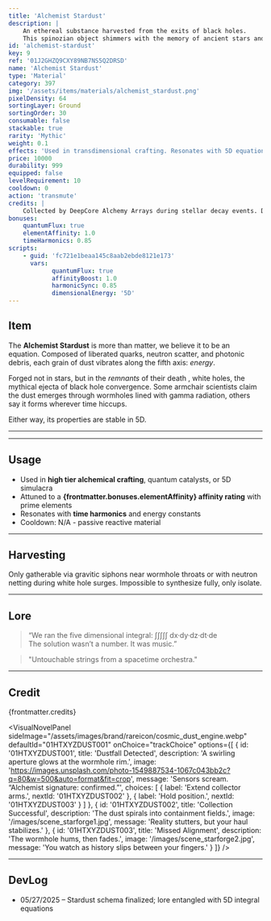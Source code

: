 ```yaml
---
title: 'Alchemist Stardust'
description: |
    An ethereal substance harvested from the exits of black holes. 
    This spinozian object shimmers with the memory of ancient stars and forgotten constants.
id: 'alchemist-stardust'
key: 9
ref: '01J2GHZQ9CXY89NB7NS5Q2DRSD'
name: 'Alchemist Stardust'
type: 'Material'
category: 397
img: '/assets/items/materials/alchemist_stardust.png'
pixelDensity: 64
sortingLayer: Ground
sortingOrder: 30
consumable: false
stackable: true
rarity: 'Mythic'
weight: 0.1
effects: 'Used in transdimensional crafting. Resonates with 5D equations.'
price: 10000
durability: 999
equipped: false
levelRequirement: 10
cooldown: 0
action: 'transmute'
credits: |
    Collected by DeepCore Alchemy Arrays during stellar decay events. Data courtesy of KBVE AstroQuant and illustrations by KBVE Pixel Workshop.
bonuses:
    quantumFlux: true
    elementAffinity: 1.0
    timeHarmonics: 0.85
scripts:
    - guid: 'fc721e1beaa145c8aab2ebde8121e173'
      vars:
            quantumFlux: true
            affinityBoost: 1.0
            harmonicSync: 0.85
            dimensionalEnergy: '5D'
---
```



## Item

The **Alchemist Stardust** is more than matter, we believe it to be an equation.
Composed of liberated quarks, neutron scatter, and photonic debris, each grain of dust vibrates along the fifth axis: *energy*.

Forged not in stars, but in the *remnants* of their death , white holes, the mythical ejecta of black hole convergence.
Some armchair scientists claim the dust emerges through wormholes lined with gamma radiation, others say it forms wherever time hiccups.

Either way, its properties are stable in 5D.

---

<ItemDBPanel data={frontmatter} />

---

## Usage

-   Used in **high tier alchemical crafting**, quantum catalysts, or 5D simulacra
-   Attuned to a **{frontmatter.bonuses.elementAffinity} affinity rating** with prime elements
-   Resonates with **time harmonics** and energy constants
-   Cooldown: N/A - passive reactive material

---

## Harvesting

Only gatherable via gravitic siphons near wormhole throats or with neutron netting during white hole surges. 
Impossible to synthesize fully, only isolate.

---

## Lore

> “We ran the five dimensional integral: ∫∫∫∫∫ dx·dy·dz·dt·de  
> The solution wasn’t a number. It was music.”

> "Untouchable strings from a spacetime orchestra."

---

## Credit

{frontmatter.credits}

<VisualNovelPanel
  sideImage="/assets/images/brand/rareicon/cosmic_dust_engine.webp"
  defaultId="01HTXYZDUST001"
  onChoice="trackChoice"
  options={[
    {
      id: '01HTXYZDUST001',
      title: 'Dustfall Detected',
      description: 'A swirling aperture glows at the wormhole rim.',
      image: 'https://images.unsplash.com/photo-1549887534-1067c043bb2c?q=80&w=500&auto=format&fit=crop',
      message: 'Sensors scream. “Alchemist signature: confirmed.”',
      choices: [
        { label: 'Extend collector arms.', nextId: '01HTXYZDUST002' },
        { label: 'Hold position.', nextId: '01HTXYZDUST003' }
      ]
    },
    {
      id: '01HTXYZDUST002',
      title: 'Collection Successful',
      description: 'The dust spirals into containment fields.',
      image: '/images/scene_starforge1.jpg',
      message: 'Reality stutters, but your haul stabilizes.'
    },
    {
      id: '01HTXYZDUST003',
      title: 'Missed Alignment',
      description: 'The wormhole hums, then fades.',
      image: '/images/scene_starforge2.jpg',
      message: 'You watch as history slips between your fingers.'
    }
  ]}
/>

---

## DevLog

- 05/27/2025 – Stardust schema finalized; lore entangled with 5D integral equations
